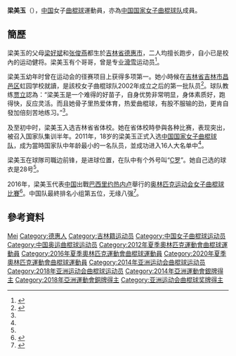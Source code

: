 {{Infobox sportsperson
| headercolor    = #E9967A
| name           = 梁美玉
| image          =
| imagesize      = 
| caption        =
| birthname      =
| fullname       =
| nickname       =
| nationality    = 
| residence      =
| birthdate      = {{birth_date_and_age|1994|1|8}}<ref name="伦敦奥运">{{zh-cn}}{{cite web|title=2012伦敦奥运会中国体育代表团成员名录 - 梁美玉|url=http://2012teamchina.olympic.cn/index.php/personview/persons/16325|accessdate=2012-07-15|archive-date=2012-08-01|archive-url=https://web.archive.org/web/20120801023511/http://2012teamchina.olympic.cn/index.php/personview/persons/16325|dead-url=no}}</ref>
| birthplace     = {{CHN}}
| height         = {{height|m=1.66}}<ref name="伦敦奥运"/>
| weight         = {{weight|kg=65}}<ref name="伦敦奥运"/>
| website        = 
| country        = {{CHN}}
| sport          = 女子[[曲棍球|曲棍球]]
| collegeteam    =
| club           =
| team           =
| turnedpro      =
| coach          =
| retired        =
| coaching       =
| worlds         =
| regionals      =
| nationals      =
| olympics       =
| paralympics    =
| highestranking =
| pb             =
| medaltemplates = 
| show-medals    = yes
}}
'''梁美玉'''（{{bd|1994年|1月8日}}），[[中华人民共和国|中国]]女子[[曲棍球|曲棍球]]運動員，亦為[[中国国家女子曲棍球队|中国国家女子曲棍球队]]成員。

== 簡歷 ==
梁美玉的父母[[梁好斌|梁好斌]]和[[张俊燕|张俊燕]]都生於[[吉林省|吉林省]][[德惠市|德惠市]]，二人均擅长跑步，自小已是校內的运动健将。梁美玉有个哥哥，曾是专业[[滑雪|滑雪]]运动员<ref name="深圳新闻网">{{zh-cn}}{{cite news|title=梁美玉|url=http://www.sznews.com/zhuanti/content/2012-07/26/content_6989433.htm?COLLCC=1450963711&|agency=深圳新闻网|date=2012-07-26}}{{Dead link|date=2019年6月 |bot=InternetArchiveBot |fix-attempted=yes }}</ref>。

梁美玉幼年时曾在运动会的径赛项目上获得多项第一。她小時候在[[吉林省|吉林省]][[吉林市|吉林市]][[昌邑区|昌邑区]]虹园学校就讀，是該校女子曲棍球队2002年成立之后的第一批队员<ref>{{zh-cn}}{{cite news|title=国家女子曲棍球队队员梁美玉回母校慰问|url=http://www.jledu.com.cn/html/NewsCenter/jiaoyuyaowen/2015/1222/33146.html|agency=吉林市教育局|date=2015-12-23|access-date=2016-01-17|archive-url=https://web.archive.org/web/20170305005004/http://www.jledu.com.cn/html/NewsCenter/jiaoyuyaowen/2015/1222/33146.html|archive-date=2017-03-05|dead-url=yes}}</ref>。球队教练[[贾立|贾立]]認為：“梁美玉是一个难得的好苗子，自身优势非常明显，身体素质好，跑得快，反应灵活。而且她骨子里热爱体育，热爱曲棍球，有股不服输的劲，更肯自發加倍刻苦地练习。”<ref name="深圳新闻网"/>。

及至初中时，梁美玉入选吉林省省体校。她在省体校時參與各种比赛，表现突出，被召入国家队集训半年。2011年，18岁的梁美玉正式入选[[中国国家女子曲棍球队|中国国家女子曲棍球队]]，成为當時国家队中年龄最小的一名队员，並成功进入16人大名单中<ref name="深圳新闻网"/>。

梁美玉在球隊司職边前锋，是进球位置，在队中有个外号叫“[[C罗|C罗]]”。她自己选的球衣是28号<ref name="深圳新闻网"/>。

2016年，梁美玉代表[[2016年夏季奥林匹克运动会中国代表团|中国]]出戰[[巴西|巴西]][[里约热内卢|里约热内卢]]舉行的[[2016年夏季奥林匹克运动会|奥林匹克运动会]][[2016年夏季奧林匹克運動會女子曲棍球比賽|女子曲棍球比賽]]<ref>{{zh-cn}}{{cite news|title=2016里约奥运中国曲棍球名单 中国女曲整装待发|url=http://2016.sohu.com/20160718/n459784052.shtml|agency=搜狐体育|date=2016-07-18|access-date=2017-09-23|archive-url=https://web.archive.org/web/20170923194017/http://2016.sohu.com/20160718/n459784052.shtml|archive-date=2017-09-23|dead-url=yes}}</ref>。中国队最終排名小组第五位，无缘八强<ref>{{zh-cn}}{{cite news|title=里约奥运女子曲棍球 中国0 3不敌新西兰无缘八强|url=http://finance.ifeng.com/a/20160814/14743252_0.shtml|agency=华龙网|date=2016-08-14|accessdate=2017-09-23|archive-date=2017-09-23|archive-url=https://web.archive.org/web/20170923195401/http://finance.ifeng.com/a/20160814/14743252_0.shtml|dead-url=no}}</ref>。

== 參考資料 ==
{{Reflist}}

{{2012年夏季奧林匹克運動會中國國家女子曲棍球隊}}
{{2016年夏季奧林匹克運動會中國國家女子曲棍球隊}}

{{Authority control}}
{{DEFAULTSORT:Liang Meiyu}}
[[Category:梁姓|Mei]]
[[Category:德惠人|Category:德惠人]]
[[Category:吉林籍运动员|Category:吉林籍运动员]]
[[Category:中国女子曲棍球运动员|Category:中国女子曲棍球运动员]]
[[Category:中国奥运曲棍球运动员|Category:中国奥运曲棍球运动员]]
[[Category:2012年夏季奧林匹克運動會曲棍球運動員|Category:2012年夏季奧林匹克運動會曲棍球運動員]]
[[Category:2016年夏季奧林匹克運動會曲棍球運動員|Category:2016年夏季奧林匹克運動會曲棍球運動員]]
[[Category:2020年夏季奧林匹克運動會曲棍球運動員|Category:2020年夏季奧林匹克運動會曲棍球運動員]]
[[Category:2014年亚洲运动会曲棍球运动员|Category:2014年亚洲运动会曲棍球运动员]]
[[Category:2018年亚洲运动会曲棍球运动员|Category:2018年亚洲运动会曲棍球运动员]]
[[Category:2014年亞洲運動會銀牌得主|Category:2014年亞洲運動會銀牌得主]]
[[Category:2018年亞洲運動會銅牌得主|Category:2018年亞洲運動會銅牌得主]]
[[Category:亚洲运动会曲棍球奖牌得主|Category:亚洲运动会曲棍球奖牌得主]]